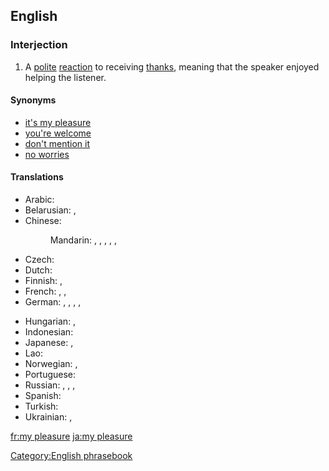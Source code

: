 ==English==

===Interjection===
{{en-interj}}

# A [[polite]] [[reaction]] to receiving [[thanks]], meaning that the speaker enjoyed helping the listener.

====Synonyms====
* [[it's my pleasure]]
* [[you're welcome]]
* [[don't mention it]]
* [[no worries]] {{qualifier|informal}}

====Translations====
{{trans-top|a polite reaction to receiving thanks}}
* Arabic: {{t|ar|عفوًا|tr=ʿafwan}}
* Belarusian: {{t|be|няма́ за што́|sc=Cyrl}}, {{t|be|калі́ ла́ска|sc=Cyrl}}
* Chinese:
*: Mandarin: {{t|cmn|不客氣|sc=Hani}}, {{t+|cmn|不客气|tr=bù kèqi|sc=Hani}}, {{t|cmn|不用謝|sc=Hani}}, {{t|cmn|不用谢|tr=bùyòngxiè|sc=Hani}}, {{t|cmn|不謝|sc=Hani}}, {{t|cmn|不谢|tr=bùxiè|sc=Hani}}
* Czech: {{t|cs|potěšení na mé straně}}
* Dutch: {{t+|nl|graag gedaan}}
* Finnish: {{t+|fi|eipä kestä}}, {{t+|fi|ole hyvä}}
* French: {{t|fr|tout le plaisir est pour moi}}, {{qualifier|formal}} {{t|fr|ce fut un plaisir}}, {{t+|fr|de rien}}
* German: {{t+|de|gern geschehen}}, {{t|de|mit Vergnügen}}, {{t|de|nichts zu danken}}, {{t+|de|keine Ursache}}, {{t+|de|bitte}}
{{trans-mid}}
* Hungarian: {{t+|hu|kérem}},  {{t+|hu|szívesen}}
* Indonesian: {{t|id|dengan senang hati}}
* Japanese: {{t+|ja|どういたしまして|tr=dō itashimashite}}, {{t+|ja|いいえ|tr=iie}} {{qualifier|informal}}
* Lao: {{t|lo|ບໍ່ເປັນຫຍັງ|tr=bō pen ngang|sc=Laoo}}
* Norwegian: {{t|no|bare hyggelig}}, {{t|no|værsågod}}
* Portuguese: {{t|pt|o prazer é todo meu|c}}
* Russian: {{t+|ru|не́ за что|tr=né za što}}, {{t+|ru|пожа́луйста}}, {{t+|ru|не сто́ит благода́рности}}, {{t+|ru|на здоро́вье|sc=Cyrl}}
* Spanish: {{t+|es|de nada}}
* Turkish: {{t|tr|bir şey değil. / rica ederim.}}
* Ukrainian: {{t+|uk|будь ла́ска}}, {{t|uk|нема́ за що́}}
{{trans-bottom}}

[[Category:English phrasebook]]

[[fr:my pleasure]]
[[ja:my pleasure]]